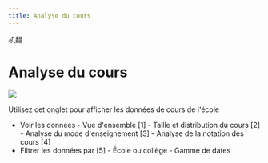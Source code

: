```yaml
--- 
title: Analyse du cours
--- 
```


机翻
# Analyse du cours

![](/img/ulearning/admin/data06.png)

Utilisez cet onglet pour afficher les données de cours de l'école 
 - Voir les données 
         - Vue d'ensemble [1] 
         - Taille et distribution du cours [2] 
         - Analyse du mode d'enseignement [3] 
         - Analyse de la notation des cours [4] 
 - Filtrer les données par [5] 
         - École ou collège 
         - Gamme de dates
